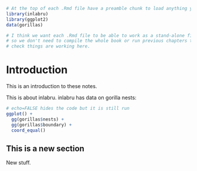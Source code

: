 ```r
# At the top of each .Rmd file have a preamble chunk to load anything you want to load secretly in the background. e.g.
library(inlabru)
library(ggplot2)
data(gorillas)

# I think we want each .Rmd file to be able to work as a stand-alone file
# so we don't need to compile the whole book or run previous chapters to
# check things are working here.
```


# Introduction

This is an introduction to these notes.

This is about inlabru.  inlabru has data on gorilla nests:

```r
# echo=FALSE hides the code but it is still run
ggplot() +
  gg(gorillas$nests) + 
  gg(gorillas$boundary) + 
  coord_equal()
```

## This is a new section

New stuff.

